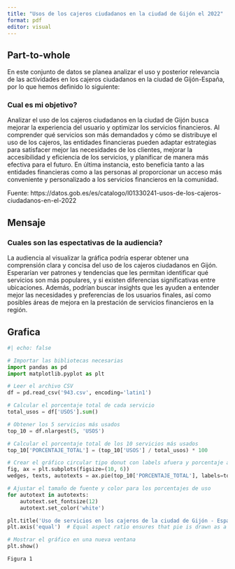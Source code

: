 ```yaml
---
title: "Usos de los cajeros ciudadanos en la ciudad de Gijón el 2022"
format: pdf
editor: visual
---
```


## Part-to-whole

En este conjunto de datos se planea analizar el uso y posterior relevancia de las actividades en los cajeros ciudadanos en la ciudad de Gijón-España, por lo que hemos definido lo siguiente:

### Cual es mi objetivo?

Analizar el uso de los cajeros ciudadanos en la ciudad de Gijón busca mejorar la experiencia del usuario y optimizar los servicios financieros. Al comprender qué servicios son más demandados y cómo se distribuye el uso de los cajeros, las entidades financieras pueden adaptar estrategias para satisfacer mejor las necesidades de los clientes, mejorar la accesibilidad y eficiencia de los servicios, y planificar de manera más efectiva para el futuro. En última instancia, esto beneficia tanto a las entidades financieras como a las personas al proporcionar un acceso más conveniente y personalizado a los servicios financieros en la comunidad.

Fuente: https://datos.gob.es/es/catalogo/l01330241-usos-de-los-cajeros-ciudadanos-en-el-2022

## Mensaje

### Cuales son las espectativas de la audiencia?

La audiencia al visualizar la gráfica podría esperar obtener una comprensión clara y concisa del uso de los cajeros ciudadanos en Gijón. Esperarían ver patrones y tendencias que les permitan identificar qué servicios son más populares, y si existen diferencias significativas entre ubicaciones. Además, podrían buscar insights que les ayuden a entender mejor las necesidades y preferencias de los usuarios finales, así como posibles áreas de mejora en la prestación de servicios financieros en la región.

## Grafica

```python
#| echo: false

# Importar las bibliotecas necesarias
import pandas as pd
import matplotlib.pyplot as plt

# Leer el archivo CSV
df = pd.read_csv('943.csv', encoding='latin1')

# Calcular el porcentaje total de cada servicio
total_usos = df['USOS'].sum()

# Obtener los 5 servicios más usados
top_10 = df.nlargest(5, 'USOS')

# Calcular el porcentaje total de los 10 servicios más usados
top_10['PORCENTAJE_TOTAL'] = (top_10['USOS'] / total_usos) * 100

# Crear el gráfico circular tipo donut con labels afuera y porcentaje adentro
fig, ax = plt.subplots(figsize=(10, 6))
wedges, texts, autotexts = ax.pie(top_10['PORCENTAJE_TOTAL'], labels=top_10['SERVICIO'], autopct='%1.1f%%', startangle=90, wedgeprops=dict(width=0.42), pctdistance=0.85)

# Ajustar el tamaño de fuente y color para los porcentajes de uso
for autotext in autotexts:
    autotext.set_fontsize(12)
    autotext.set_color('white')

plt.title('Uso de servicios en los cajeros de la ciudad de Gijón - España (2022)')
plt.axis('equal')  # Equal aspect ratio ensures that pie is drawn as a circle.

# Mostrar el gráfico en una nueva ventana
plt.show()

```

```         
Figura 1
```
